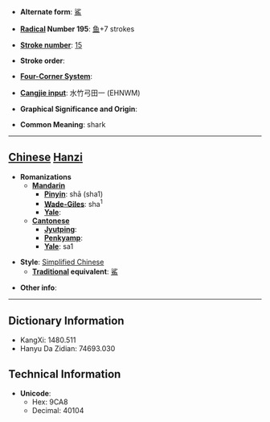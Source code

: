 * '''Alternate form''': [[鯊]]

* '''[[Wiktionary:Chinese radical index| Radical]] Number 195''': [[Wiktionary:Chinese radical index 鱼|鱼]]+7 strokes

* '''[[Wiktionary:Chinese total strokes index|Stroke number]]''': [[Wiktionary:Chinese total strokes index 15|15]]

* '''Stroke order''': 

* '''[[Wiktionary:Chinese four corner index|Four-Corner System]]''': 

* '''[[Wiktionary:Chinese Cangjie index|Cangjie input]]''': 水竹弓田一 (EHNWM)

* '''Graphical Significance and Origin''': 

* '''Common Meaning''': shark

----

== [[Chinese]] [[Hanzi]] ==

* '''Romanizations'''
** '''[[Mandarin]]'''
*** '''[[Pinyin]]''': shā (sha1)
*** '''[[Wade-Giles]]''': sha<sup>1</sup>
*** '''[[Yale]]''': 
** '''[[Cantonese]]'''
*** '''[[Jyutping]]''':
*** '''[[Penkyamp]]''': 
*** '''[[Yale]]''': sa1

* '''Style''': [[Simplified Chinese]] 
** '''[[Traditional Chinese|Traditional]] equivalent''': [[鯊]]

* '''Other info''': 

----

== Dictionary Information ==

* KangXi: 1480.511
* Hanyu Da Zidian: 74693.030

== Technical Information ==

* '''Unicode''':
** Hex: 9CA8
** Decimal: 40104